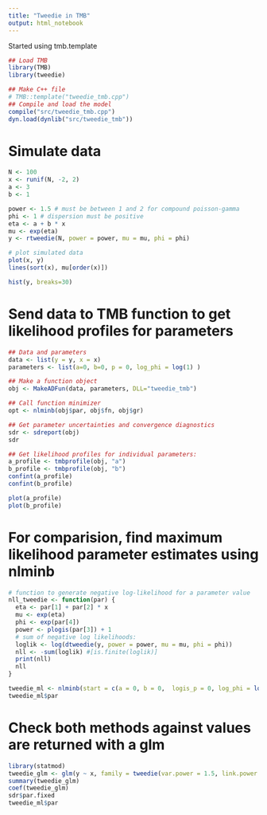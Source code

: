 ```yaml
---
title: "Tweedie in TMB"
output: html_notebook
---
```

Started using tmb.template

```r
## Load TMB 
library(TMB)
library(tweedie)

## Make C++ file
# TMB::template("tweedie_tmb.cpp")
## Compile and load the model
compile("src/tweedie_tmb.cpp")
dyn.load(dynlib("src/tweedie_tmb"))
```


# Simulate data

```r
N <- 100
x <- runif(N, -2, 2)
a <- 3
b <- 1

power <- 1.5 # must be between 1 and 2 for compound poisson-gamma
phi <- 1 # dispersion must be positive
eta <- a + b * x 
mu <- exp(eta) 
y <- rtweedie(N, power = power, mu = mu, phi = phi) 

# plot simulated data 
plot(x, y)
lines(sort(x), mu[order(x)])

hist(y, breaks=30)
```


# Send data to TMB function to get likelihood profiles for parameters

```r
## Data and parameters
data <- list(y = y, x = x)
parameters <- list(a=0, b=0, p = 0, log_phi = log(1) )

## Make a function object
obj <- MakeADFun(data, parameters, DLL="tweedie_tmb")

## Call function minimizer
opt <- nlminb(obj$par, obj$fn, obj$gr)

## Get parameter uncertainties and convergence diagnostics
sdr <- sdreport(obj)
sdr

## Get likelihood profiles for individual parameters:
a_profile <- tmbprofile(obj, "a")
b_profile <- tmbprofile(obj, "b")
confint(a_profile)
confint(b_profile)

plot(a_profile)
plot(b_profile)
```

# For comparision, find maximum likelihood parameter estimates using nlminb

```r
# function to generate negative log-likelihood for a parameter value
nll_tweedie <- function(par) {
  eta <- par[1] + par[2] * x
  mu <- exp(eta)
  phi <- exp(par[4])
  power <- plogis(par[3]) + 1
  # sum of negative log likelihoods:
  loglik <- log(dtweedie(y, power = power, mu = mu, phi = phi))
  nll <- -sum(loglik) #[is.finite(loglik)]
  print(nll)
  nll
}

tweedie_ml <- nlminb(start = c(a = 0, b = 0,  logis_p = 0, log_phi = log(1)), nll_tweedie)
tweedie_ml$par 
```


# Check both methods against values are returned with a glm

```r
library(statmod)
tweedie_glm <- glm(y ~ x, family = tweedie(var.power = 1.5, link.power = 0))
summary(tweedie_glm)
coef(tweedie_glm)
sdr$par.fixed
tweedie_ml$par 
```




